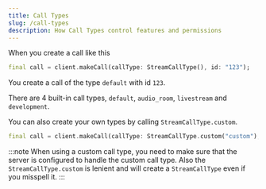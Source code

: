 ```yaml
---
title: Call Types
slug: /call-types
description: How Call Types control features and permissions
---
```




When you create a call like this

```dart
final call = client.makeCall(callType: StreamCallType(), id: "123");
```

You create a call of the type `default` with id `123`.

There are 4 built-in call types, `default`, `audio_room`, `livestream` and `development`.

You can also create your own types by calling `StreamCallType.custom`.
  
```dart
final call = client.makeCall(callType: StreamCallType.custom("custom"), id: "123");
```

:::note
  When using a custom call type, you need to make sure that the server is configured to handle the custom call type.
  Also the `StreamCallType.custom` is lenient and will create a `StreamCallType` even if you misspell it.
:::

<CallTypesPage />